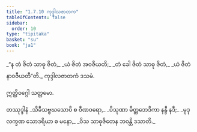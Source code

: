 ```yaml
---
title: "1.7.10 ကုဒ္ဒါလဇာတက"
tableOfContents: false
sidebar:
  order: 10
type: "tipitaka"
basket: "su"
book: "ja1"
---
```



<DynamicBreadcrumb />

<Division number="70" book="ja1" e="ch" v="22" p="16">

<Paragraph number="153" type="verses" book="ja1">
_“န တံ ဇိတံ သာဓု ဇိတံ,_  
_ယံ ဇိတံ အဝဇီယတိ;_  
_တံ ခေါ ဇိတံ သာဓု ဇိတံ,_  
_ယံ ဇိတံ နာဝဇီယတီ”တိ._  


</Paragraph>
</Division>

<Paragraph number="154" type="center" book="ja1">
ကုဒ္ဒါလဇာတကံ ဒသမံ.

  
ဣတ္ထိဝဂ္ဂေါ သတ္တမော.



</Paragraph>

<Paragraph number="155" type="center" book="ja1">
တဿုဒ္ဒါနံ


</Paragraph>

<Paragraph number="156" type="verses" book="ja1">
_သိခီသဗ္ဗဃသောပိ စ ဝီဏဝရော,_  
_ပိသုဏာ မိတ္တဘေဒိကာ နန္ဒီ နဒီ;_  
_မုဒုလက္ခဏ သောဒရိယာ စ မနော,_  
_ဝိသ သာဓုဇိတေန ဘဝန္တိ ဒသာတိ._
</Paragraph>